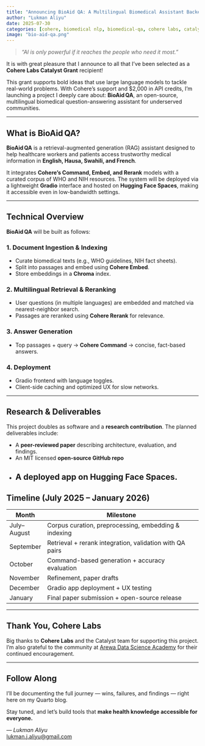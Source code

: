 ```yaml
---
title: "Announcing BioAid QA: A Multilingual Biomedical Assistant Backed by the Cohere Catalyst Grant"
author: "Lukman Aliyu"
date: 2025-07-30
categories: [cohere, biomedical nlp, biomedical-qa, cohere labs, catalyst]
image: "bio-aid-qa.png"
---
```


> _“AI is only powerful if it reaches the people who need it most.”_

It is with great pleasure that I announce to all that I’ve been selected as a **Cohere Labs Catalyst Grant** recipient!

This grant supports bold ideas that use large language models to tackle real-world problems. With Cohere’s support and $2,000 in API credits, I’m launching a project I deeply care about: **BioAid QA**, an open-source, multilingual biomedical question-answering assistant for underserved communities.

---

## What is BioAid QA?

**BioAid QA** is a retrieval-augmented generation (RAG) assistant designed to help healthcare workers and patients access trustworthy medical information in **English, Hausa, Swahili, and French**.

It integrates **Cohere’s Command, Embed, and Rerank** models with a curated corpus of WHO and NIH resources. The system will be deployed via a lightweight **Gradio** interface and hosted on **Hugging Face Spaces**, making it accessible even in low-bandwidth settings.

---

## Technical Overview

**BioAid QA** will be built as follows:

### 1. Document Ingestion & Indexing
- Curate biomedical texts (e.g., WHO guidelines, NIH fact sheets).
- Split into passages and embed using **Cohere Embed**.
- Store embeddings in a **Chroma** index.

### 2. Multilingual Retrieval & Reranking
- User questions (in multiple languages) are embedded and matched via nearest-neighbor search.
- Passages are reranked using **Cohere Rerank** for relevance.

### 3. Answer Generation
- Top passages + query → **Cohere Command** → concise, fact-based answers.

### 4. Deployment
- Gradio frontend with language toggles.
- Client-side caching and optimized UX for slow networks.

---

## Research & Deliverables

This project doubles as software  and a **research contribution**. The planned deliverables include:

- A **peer-reviewed paper** describing architecture, evaluation, and findings.
- An MIT licensed **open-source GitHub repo**
- A **deployed app** on Hugging Face Spaces.
---

## Timeline (July 2025 – January 2026)

| Month       | Milestone                                                                 |
|-------------|---------------------------------------------------------------------------|
| July–August | Corpus curation, preprocessing, embedding & indexing                     |
| September   | Retrieval + rerank integration, validation with QA pairs                 |
| October     | Command-based generation + accuracy evaluation                           |
| November    |  Refinement, paper drafts                            |
| December    | Gradio app deployment + UX testing                                       |
| January     | Final paper submission + open-source release                             |

---

## Thank You, Cohere Labs

Big thanks to **Cohere Labs** and the Catalyst team for supporting this project. I’m also grateful to the community at [Arewa Data Science Academy](https://arewadatascience.github.io) for their continued encouragement.

---

## Follow Along

I'll be documenting the full journey — wins, failures, and findings — right here on my Quarto blog.

Stay tuned, and let’s build tools that **make health knowledge accessible for everyone.**

_— Lukman Aliyu_  
[lukman.j.aliyu@gmail.com](mailto:lukman.j.aliyu@gmail.com)
